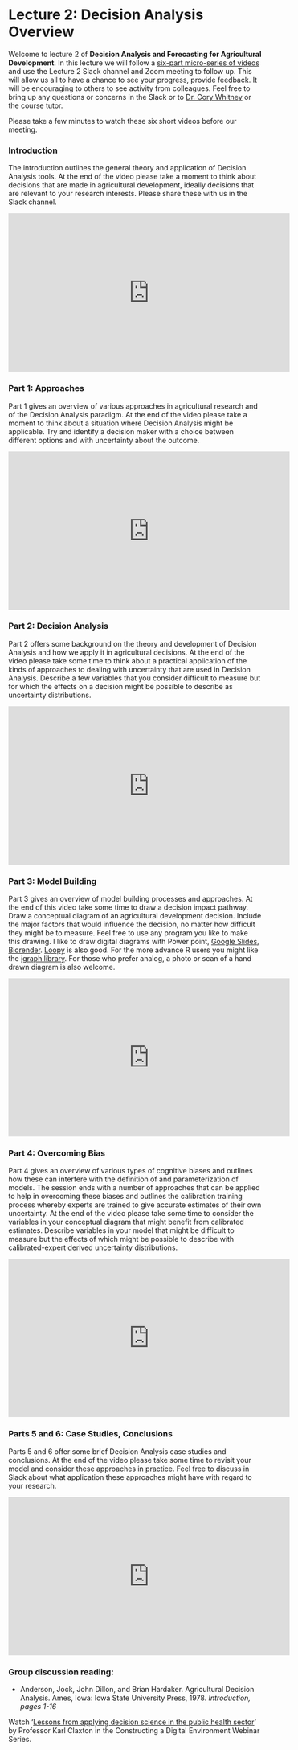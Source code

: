 # Lecture 2: Decision Analysis Overview {#decision_analysis}
<!-- reference with [Decision Analysis](#decision_analysis) -->

Welcome to lecture 2 of **Decision Analysis and Forecasting for Agricultural Development**. In this lecture we will follow a [six-part micro-series of videos](https://www.youtube.com/playlist?list=PLe1C9W5AtEiBzmXFf-XzmXH8NNJjqs0IY) and use the Lecture 2 Slack channel and Zoom meeting to follow up. This will allow us all to have a chance to see your progress, provide feedback. It will be encouraging to others to see activity from colleagues. Feel free to bring up any questions or concerns in the Slack or to [Dr. Cory Whitney](mailto:cory.whitney@uni-bonn.de?subject=[Seminar_2]%20Decision%20Analysis%20Lecture) or the course tutor.

Please take a few minutes to watch these six short videos before our meeting. 

### Introduction

The introduction outlines the general theory and application of Decision Analysis tools. At the end of the video please take a moment to think about decisions that are made in agricultural development, ideally decisions that are relevant to your research interests. Please share these with us in the Slack channel.

<iframe width="560" height="315" src="https://www.youtube.com/embed/7P2YI9-smfU" frameborder="0" allowfullscreen></iframe>

### Part 1: Approaches

Part 1 gives an overview of various approaches in agricultural research and of the Decision Analysis paradigm. At the end of the video please take a moment to think about a situation where Decision Analysis might be applicable. Try and identify a decision maker with a choice between different options and with uncertainty about the outcome.

<iframe width="560" height="315" src="https://www.youtube.com/embed/IRZZokPD3GU" frameborder="0" allowfullscreen></iframe>

### Part 2: Decision Analysis

Part 2 offers some background on the theory and development of Decision Analysis and how we apply it in agricultural decisions. At the end of the video please take some time to think about a practical application of the kinds of approaches to dealing with uncertainty that are used in Decision Analysis. Describe a few variables that you consider difficult to measure but for which the effects on a decision might be possible to describe as uncertainty distributions.

<iframe width="560" height="315" src="https://www.youtube.com/embed/UvLiq85W398" frameborder="0" allowfullscreen></iframe>

### Part 3: Model Building

Part 3 gives an overview of model building processes and approaches. At the end of this video take some time to draw a decision impact pathway. Draw a conceptual diagram of an agricultural development decision. Include the major factors that would influence the decision, no matter how difficult they might be to measure. Feel free to use any program you like to make this drawing. I like to draw digital diagrams with Power point, [Google Slides](https://www.google.com/slides/about/), [Biorender](https://app.biorender.com/biorender-templates). [Loopy](https://ncase.me/loopy/) is also good. For the more advance R users you might like the [igraph library](https://igraph.org/r/). For those who prefer analog, a photo or scan of a hand drawn diagram is also welcome.

<iframe width="560" height="315" src="https://www.youtube.com/embed/fikoVbnoNOQ" frameborder="0" allowfullscreen></iframe>

### Part 4: Overcoming Bias

Part 4 gives an overview of various types of cognitive biases and outlines how these can interfere with the definition of and parameterization of models. The session ends with a number of approaches that can be applied to help in overcoming these biases and outlines the calibration training process whereby experts are trained to give accurate estimates of their own uncertainty. At the end of the video please take some time to consider the variables in your conceptual diagram that might benefit from calibrated estimates. Describe variables in your model that might be difficult to measure but the effects of which might be possible to describe with calibrated-expert derived uncertainty distributions.

<iframe width="560" height="315" src="https://www.youtube.com/embed/dlUz5XT-u98" frameborder="0" allowfullscreen></iframe>

### Parts 5 and 6: Case Studies, Conclusions

Parts 5 and 6 offer some brief Decision Analysis case studies and conclusions. At the end of the video please take some time to revisit your model and consider these approaches in practice. Feel free to discuss in Slack about what application these approaches might have with regard to your research. 

<iframe width="560" height="315" src="https://www.youtube.com/embed/_Yq4E85a7xM" frameborder="0" allowfullscreen></iframe>

### Group discussion reading: 

- Anderson, Jock, John Dillon, and Brian Hardaker. Agricultural Decision Analysis. Ames, Iowa: Iowa State University Press, 1978. *Introduction, pages 1-16*

<!-- ## Further reading -->

<!-- -	Overview of DA (Hubbard, Anderson, Howard) -->
<!-- -	Brief examples (Vietnam…, Uganda, Calluna…) -->
<!-- -	Hubbard (selected chapters from ‘How to Measure Anything’) -->
<!-- -	Howard (selected chapters from ‘Decision Analysis’ and recorded talks) -->

Watch '[Lessons from applying decision science in the public health sector](https://www.youtube.com/watch?v=f1E3Iv8juC0)' by Professor Karl Claxton in the Constructing a Digital Environment Webinar Series.

